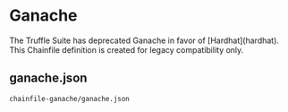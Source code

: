 # Ganache


<Callout type="warning">
  The Truffle Suite has deprecated Ganache in favor of [Hardhat](hardhat). This Chainfile definition is created for
  legacy compatibility only.
</Callout>

## ganache.json

```txt filename="Location" copy
chainfile-ganache/ganache.json
```
